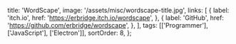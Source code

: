   title: 'WordScape',
  image: '/assets/misc/wordscape-title.jpg',
  links: [
    {
      label: 'itch.io',
      href: 'https://erbridge.itch.io/wordscape',
    },
    {
      label: 'GitHub',
      href: 'https://github.com/erbridge/wordscape',
    },
  ],
  tags: [['Programmer'], ['JavaScript'], ['Electron']],
  sortOrder: 8,
};
